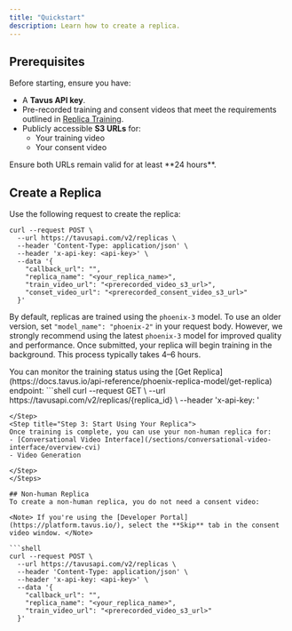 ```yaml
---
title: "Quickstart"
description: Learn how to create a replica.
---
```


## Prerequisites

Before starting, ensure you have:

- A **Tavus API key**.
- Pre-recorded training and consent videos that meet the requirements outlined in [Replica Training](/sections/replica-training).
- Publicly accessible **S3 URLs** for:
  - Your training video
  - Your consent video

<Note>
Ensure both URLs remain valid for at least **24 hours**.
</Note>

## Create a Replica
<Steps>
<Step title="Step 1: Make a Request">

Use the following request to create the replica:

```shell
curl --request POST \
  --url https://tavusapi.com/v2/replicas \
  --header 'Content-Type: application/json' \
  --header 'x-api-key: <api-key>' \
  --data '{
    "callback_url": "",
    "replica_name": "<your_replica_name>",
    "train_video_url": "<prerecorded_video_s3_url>",
    "conset_video_url": "<prerecorded_consent_video_s3_url>"
  }'
```
<Note> By default, replicas are trained using the `phoenix-3` model. To use an older version, set `"model_name": "phoenix-2"` in your request body. However, we strongly recommend using the latest `phoenix-3` model for improved quality and performance. </Note>
Once submitted, your replica will begin training in the background.
<Note>
This process typically takes 4–6 hours.
</Note>

</Step>
<Step title="Step 2: Check Replica Status">
You can monitor the training status using the [Get Replica](https://docs.tavus.io/api-reference/phoenix-replica-model/get-replica) endpoint:
```shell
curl --request GET \
  --url https://tavusapi.com/v2/replicas/{replica_id} \
  --header 'x-api-key: <api-key>'

```
</Step>
<Step title="Step 3: Start Using Your Replica">
Once training is complete, you can use your non-human replica for:
- [Conversational Video Interface](/sections/conversational-video-interface/overview-cvi)
- Video Generation

</Step>
</Steps>

## Non-human Replica
To create a non-human replica, you do not need a consent video:

<Note> If you're using the [Developer Portal](https://platform.tavus.io/), select the **Skip** tab in the consent video window. </Note>

```shell
curl --request POST \
  --url https://tavusapi.com/v2/replicas \
  --header 'Content-Type: application/json' \
  --header 'x-api-key: <api-key>' \
  --data '{
    "callback_url": "",
    "replica_name": "<your_replica_name>",
    "train_video_url": "<prerecorded_video_s3_url>"
  }'
```